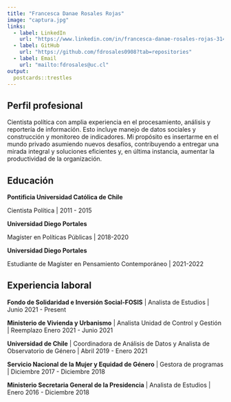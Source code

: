 ```yaml
---
title: "Francesca Danae Rosales Rojas"
image: "captura.jpg"
links:
  - label: LinkedIn
    url: "https://www.linkedin.com/in/francesca-danae-rosales-rojas-314457b6/"
  - label: GitHub
    url: "https://github.com/fdrosales0908?tab=repositories"
  - label: Email
    url: "mailto:fdrosales@uc.cl"
output:
  postcards::trestles
---
```

 
## Perfil profesional

Cientista política con amplia experiencia en el procesamiento, análisis y reportería de información. Esto
incluye manejo de datos sociales y construcción y monitoreo de indicadores.
Mi propósito es insertarme en el mundo privado asumiendo nuevos desafíos, contribuyendo a entregar
una mirada integral y soluciones eficientes y, en última instancia, aumentar la productividad de la
organización.

## Educación

**Pontificia Universidad Católica de Chile** 

Cientista Política | 2011 - 2015

**Universidad Diego Portales** 

Magíster en Políticas Públicas | 2018-2020

**Universidad Diego Portales** 

Estudiante de Magíster en Pensamiento Contemporáneo | 2021-2022

## Experiencia laboral

**Fondo de Solidaridad e Inversión Social-FOSIS** | Analista de Estudios | Junio 2021 - Present

**Ministerio de Vivienda y Urbanismo** | Analista Unidad de Control y Gestión | Reemplazo Enero 2021 - Junio 2021

**Universidad de Chile** | Coordinadora de Análisis de Datos y Analista de Observatorio de Género | Abril 2019 - Enero 2021

**Servicio Nacional de la Mujer y Equidad de Género** | Gestora de programas | Diciembre 2017 - Diciembre 2018

**Ministerio Secretaria General de la Presidencia** | Analista de Estudios | Enero 2016 - Diciembre 2018
















